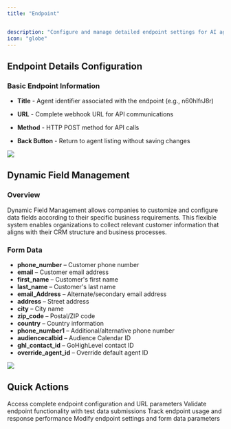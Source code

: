 ```yaml
---
title: "Endpoint"


description: "Configure and manage detailed endpoint settings for AI agent integrations and webhook communications."
icon: "globe"
---
```

## Endpoint Details Configuration

### Basic Endpoint Information
- **Title** - Agent identifier associated with the endpoint (e.g., n60hIfrJ8r)
- **URL** - Complete webhook URL for API communications
  
- **Method** - HTTP POST method for API calls
- **Back Button** - Return to agent listing without saving changes


![](/images/ai/AI-agent/endpoint/image1.png)

## Dynamic Field Management

### Overview
Dynamic Field Management allows companies to customize and configure data fields according to their specific business requirements. This flexible system enables organizations to collect relevant customer information that aligns with their CRM structure and business processes.



### Form Data
- **phone_number** – Customer phone number
- **email** – Customer email address
- **first_name** – Customer's first name
- **last_name** – Customer's last name
- **email_Address** – Alternate/secondary email address
- **address** – Street address
- **city** – City name
- **zip_code** – Postal/ZIP code
- **country** – Country information
- **phone_number1** – Additional/alternative phone number
- **audiencecalbid** – Audience Calendar ID
- **ghl_contact_id** – GoHighLevel contact ID
- **override_agent_id** – Override default agent ID

![](/images/ai/AI-agent/endpoint/image2.png)

## Quick Actions

<CardGroup cols={2}>
  <Card title="View Endpoint Details" icon="eye">
    Access complete endpoint configuration and URL parameters
  </Card>
  <Card title="Test Endpoint" icon="play">
    Validate endpoint functionality with test data submissions
  </Card>
  <Card title="Monitor Activity" icon="chart-line">
    Track endpoint usage and response performance
  </Card>
  <Card title="Update Configuration" icon="gear">
    Modify endpoint settings and form data parameters
  </Card>
</CardGroup> 